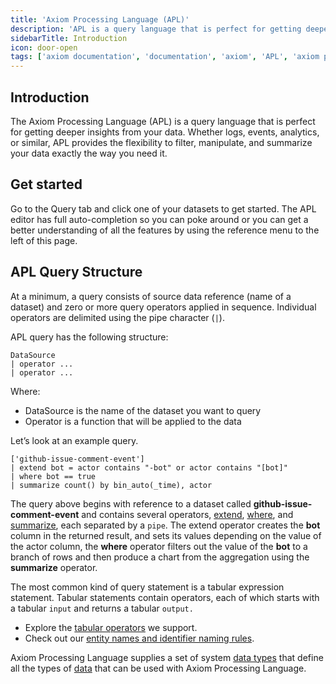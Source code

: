 ```yaml
---
title: 'Axiom Processing Language (APL)'
description: 'APL is a query language that is perfect for getting deeper insights from your data. Whether logs, or metrics, APL provides the flexibility to filter, and summarize your data exactly the way you need it.'
sidebarTitle: Introduction
icon: door-open
tags: ['axiom documentation', 'documentation', 'axiom', 'APL', 'axiom processing language', 'data explorer', 'getiing started guide', 'summarize', 'filter']
---
```


## Introduction

The Axiom Processing Language (APL) is a query language that is perfect for getting deeper insights from your data. Whether logs, events, analytics, or similar, APL provides the flexibility to filter, manipulate, and summarize your data exactly the way you need it.

## Get started

Go to the Query tab and click one of your datasets to get started. The APL editor has full auto-completion so you can poke around or you can get a better understanding of all the features by using the reference menu to the left of this page.

## APL Query Structure

At a minimum, a query consists of source data reference (name of a dataset) and zero or more query operators applied in sequence. Individual operators are delimited using the pipe character (`|`).

APL query has the following structure:

```kusto
DataSource
| operator ...
| operator ...
```

Where:

- DataSource is the name of the dataset you want to query
- Operator is a function that will be applied to the data

Let’s look at an example query.

```kusto
['github-issue-comment-event']
| extend bot = actor contains "-bot" or actor contains "[bot]"
| where bot == true
| summarize count() by bin_auto(_time), actor
```

The query above begins with reference to a dataset called **github-issue-comment-event** and contains several operators, [extend](/apl/tabular-operators/extend-operator), [where](/apl/tabular-operators/where-operator), and [summarize](/apl/tabular-operators/summarize-operator), each separated by a `pipe`. The extend operator creates the **bot** column in the returned result, and sets its values depending on the value of the actor column, the **where** operator filters out the value of the **bot** to a branch of rows and then produce a chart from the aggregation using the **summarize** operator.

The most common kind of query statement is a tabular expression statement. Tabular statements contain operators, each of which starts with a tabular `input` and returns a tabular `output.`

- Explore the [tabular operators](/apl/tabular-operators/extend-operator) we support.
- Check out our [entity names and identifier naming rules](/apl/entities/entity-names).

Axiom Processing Language supplies a set of system [data types](/apl/data-types/scalar-data-types) that define all the types of [data](/apl/data-types/null-values) that can be used with Axiom Processing Language.
